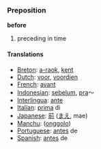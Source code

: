 === Preposition ===

'''before'''

#preceding in time

==== Translations ====
*[[Breton]]: [[a-raok]], [[kent]]
*[[Dutch]]: [[voor]], [[voordien]]
*[[French]]: [[avant]]
*[[Indonesian]]: [[belum|sebelum]], [[pra]]～
*[[Interlingua]]: [[ante]]
*[[Italian]]: [[prima]] di
*[[Japanese]]: [[前]] ([[まえ]], mae)
*[[Manchu]]: ([[onggolo]])
*[[Portuguese]]: [[antes]] de
*[[Spanish]]: [[antes]] de
